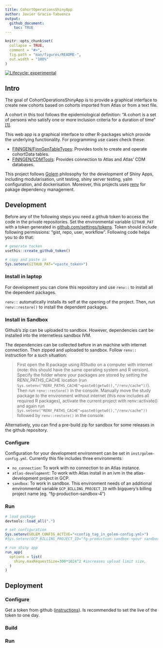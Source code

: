 ```yaml
---
title: CohortOperationsShinyApp
author: Javier Gracia-Tabuenca
output:
  github_document:
    toc: TRUE
---
```


<!-- README.md is generated from README.Rmd. Please edit that file -->

```r
knitr::opts_chunk$set(
  collapse = TRUE,
  comment = "#>",
  fig.path = "man/figures/README-",
  out.width = "100%"
)
```

<!-- badges: start -->
[![Lifecycle: experimental](https://img.shields.io/badge/lifecycle-experimental-orange.svg)](https://lifecycle.r-lib.org/articles/stages.html#experimental)
<!-- badges: end -->

## Intro

The goal of CohortOperationsShinyApp is to provide a graphical interface to create new cohorts based on cohorts imported from Atlas or from a text file. 

A cohort in this tool follows the epidemiological definition: "A cohort is a set of persons who satisfy one or more inclusion criteria for a duration of time" [[1]](https://ohdsi.github.io/TheBookOfOhdsi/Cohorts.html#what-is-a-cohort). 

This web app is a graphical interface to other R-packages which provide the underlying functionality. 
For programming use cases check these: 

- [FINNGEN/FinnGenTableTypes](https://github.com/FINNGEN/FinnGenTableTypes): Provides tools to create and operate cohortData tables. 
- [FINNGEN/CDMTools](https://github.com/FINNGEN/CDMTools): Provides connection to Atlas and Atlas' CDM databases. 

This project follows [Golem](https://engineering-shiny.org/golem.html) philosophy for the development of Shiny Apps, including modularisation, unit testing, shiny server testing, yalm configuration, and dockerisation. Moreover, this projects uses [renv](https://rstudio.github.io/renv/articles/renv.html) for pakage dependency management. 

## Development 
Before any of the following steps you need a github token to access the code in the private repositories. Set the environmental variable `GITHUB_PAT` with a token generated in [github.com/settings/tokens](https://github.com/settings/tokens). Token should include following permissions: "gist, repo, user, workflow". Following code helps you to do that: 

```r
# generate tocken 
usethis::create_github_token()

# copy and paste in 
Sys.setenv(GITHUB_PAT="<paste_token>")
```

### Install in laptop 
For development you can clone this repository and use `renv::` to install all the dependent packages. 

`renv::` automatically installs its self at the opening of the project. Then, run `renv::restore()` to install the dependent packages. 

### Install in Sandbox 
Github's zip can be uploaded to sandbox. However, dependencies cant be installed into the internetless sandbox IVM. 

The dependencies can be collected before in an machine with internet connection. 
Then zipped and uploaded to sandbox. Follow `renv::` instruction for a such situation: 

>First open the R package using RStudio on a computer with internet (note: this should have the same operating system and R version). Specify the folder where your packages are stored by setting the RENV_PATHS_CACHE location (run `Sys.setenv("RENV_PATHS_CACHE"=paste0(getwd(),"/renv/cache"))`). Then run `renv::restore()` in the console. Manually move the study package to the environment without internet (this now includes all required R packages), activate the current project with renv::activate() and again run `Sys.setenv("RENV_PATHS_CACHE"=paste0(getwd(),"/renv/cache"))` followed by `renv::restore()` in the console.

Alternatively, you can find a pre-build zip for sandbox for some releases in the github repository. 

### Configure 
Configuration for your development environment can be set in `inst/golem-config.yml`. 
Currently this file includes three environments: 

- `no_connection`: To work with no connection to an Atlas instance. 
- `atlas-development`: To work with Atlas install in an ivm in the atlas-development project in GCP.  
- `sandbox`: To work in sandbox. This environment needs of an additional environmental variable `GCP_BILLING_PROJECT_ID` with bigquery's billing project name (eg. "fg-production-sandbox-4") 

### Run 

```r
# load package
devtools::load_all(".")

# set configuration 
Sys.setenv(GOLEM_CONFIG_ACTIVE="<config_tag_in_golem-config.yml>")
#Sys.setenv(GCP_BILLING_PROJECT_ID="fg-production-sandbox-<your sandbox number>" ) # necesary if in sandbox

# run shiny app
run_app(
  options = list(
    shiny.maxRequestSize=300*1024^2 #increases upload limit size, 
  )
)
```


## Deployment 

### Configure

Get a token from github ([instructions](https://docs.github.com/en/authentication/keeping-your-account-and-data-secure/creating-a-personal-access-token)). Is recommended to set the live of the token to one day.  

      
### Build



### Run 




















